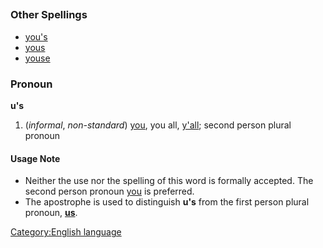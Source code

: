 =={{en}}==
[[Category:English language]]
===Other Spellings===
*[[you's]]
*[[yous]]
*[[youse]]
===Pronoun===
'''u's'''

#(''informal'', ''non-standard'') [[you]], you all, [[y'all]]; second person plural pronoun
====Usage Note====
*Neither the use nor the spelling of this word is formally accepted. The second person pronoun [[you]] is preferred.
*The apostrophe is used to distinguish '''u's''' from the first person plural pronoun, '''[[us]]'''.